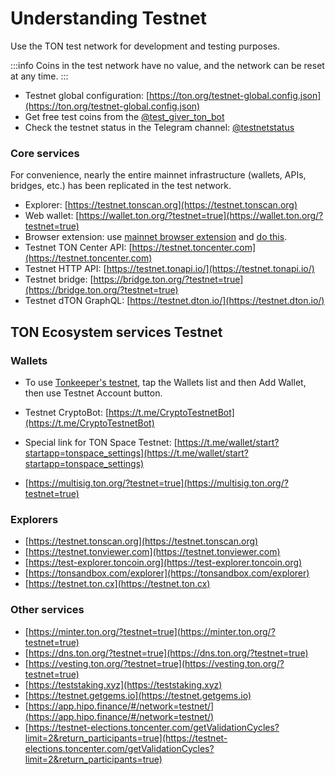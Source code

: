 
# Understanding Testnet

Use the TON test network for development and testing purposes.

:::info
Coins in the test network have no value, and the network can be reset at any time.
:::

- Testnet global configuration: [https://ton.org/testnet-global.config.json](https://ton.org/testnet-global.config.json)
- Get free test coins from the [@test_giver_ton_bot](https://t.me/testgiver_ton_bot)
- Check the testnet status in the Telegram channel: [@testnetstatus](https://t.me/testnetstatus)

### Core services

For convenience, nearly the entire mainnet infrastructure (wallets, APIs, bridges, etc.) has been replicated in the test network.

- Explorer: [https://testnet.tonscan.org](https://testnet.tonscan.org)
- Web wallet: [https://wallet.ton.org/?testnet=true](https://wallet.ton.org/?testnet=true)
- Browser extension: use [mainnet browser extension](https://chrome.google.com/webstore/detail/ton-wallet/nphplpgoakhhjchkkhmiggakijnkhfnd) and [do this](https://github.com/toncenter/ton-wallet#switch-between-mainnettestnet-in-extension).
- Testnet TON Center API: [https://testnet.toncenter.com](https://testnet.toncenter.com)
- Testnet HTTP API: [https://testnet.tonapi.io/](https://testnet.tonapi.io/)
- Testnet bridge: [https://bridge.ton.org/?testnet=true](https://bridge.ton.org/?testnet=true)
- Testnet dTON GraphQL: [https://testnet.dton.io/](https://testnet.dton.io/)

## TON Ecosystem services Testnet

### Wallets

- To use [Tonkeeper's testnet](https://tonkeeper.com/), tap the Wallets list and then Add Wallet, then use Testnet Account button.

- Testnet CryptoBot: [https://t.me/CryptoTestnetBot](https://t.me/CryptoTestnetBot)
- Special link for TON Space Testnet: [https://t.me/wallet/start?startapp=tonspace_settings](https://t.me/wallet/start?startapp=tonspace_settings)
- [https://multisig.ton.org/?testnet=true](https://multisig.ton.org/?testnet=true)

### Explorers

- [https://testnet.tonscan.org](https://testnet.tonscan.org)
- [https://testnet.tonviewer.com](https://testnet.tonviewer.com)
- [https://test-explorer.toncoin.org](https://test-explorer.toncoin.org)
- [https://tonsandbox.com/explorer](https://tonsandbox.com/explorer)
- [https://testnet.ton.cx](https://testnet.ton.cx)

### Other services

- [https://minter.ton.org/?testnet=true](https://minter.ton.org/?testnet=true)
- [https://dns.ton.org/?testnet=true](https://dns.ton.org/?testnet=true)
- [https://vesting.ton.org/?testnet=true](https://vesting.ton.org/?testnet=true)
- [https://teststaking.xyz](https://teststaking.xyz)
- [https://testnet.getgems.io](https://testnet.getgems.io)
- [https://app.hipo.finance/#/network=testnet/](https://app.hipo.finance/#/network=testnet/)
- [https://testnet-elections.toncenter.com/getValidationCycles?limit=2&return_participants=true](https://testnet-elections.toncenter.com/getValidationCycles?limit=2&return_participants=true)

<Feedback />
